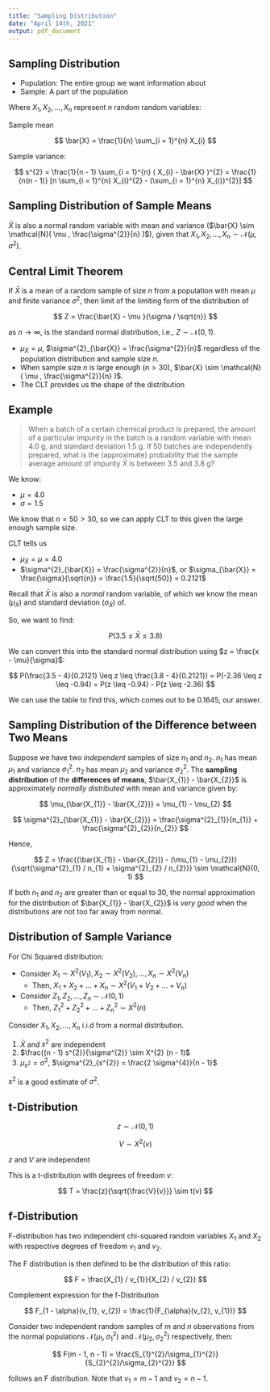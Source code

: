 ```yaml
---
title: "Sampling Distribution"
date: "April 14th, 2021"
output: pdf_document
---
```


## Sampling Distribution

* Population: The entire group we want information about
* Sample: A part of the population

Where $X_{1}, X_{2}, \dots , X_{n}$ represent $n$ random random variables:

Sample mean

$$
\bar{X} = \frac{1}{n} \sum_{i = 1}^{n} X_{i}
$$

Sample variance:

$$
s^{2} = \frac{1}{n - 1} \sum_{i = 1}^{n} ( X_{i} - \bar{X} )^{2} = \frac{1}{n(n - 1)} [n \sum_{i = 1}^{n} X_{i}^{2} - (\sum_{i = 1}^{n} X_{i})^{2}]
$$

## Sampling Distribution of Sample Means

$\bar{X}$ is also a normal random variable with mean and variance ($\bar{X} \sim \mathcal{N}( \mu , \frac{\sigma^{2}}{n} )$), given that $X_{1}, X_{2}, \dots , X_{n} \sim \mathcal{N}(\mu , \sigma^{2})$.

## Central Limit Theorem

If $\bar{X}$ is a mean of a random sample of size $n$ from a population with mean $\mu$ and finite variance $\sigma^{2}$, then limit of the limiting form of the distribution of

$$
Z = \frac{\bar{X} - \mu }{\sigma / \sqrt{n}}
$$

as $n \to \infty$, is the standard normal distribution, i.e., $Z \sim \mathcal{N}(0, 1)$.

* $\mu_{\bar{X}} = \mu$, $\sigma^{2}_{\bar{X}} = \frac{\sigma^{2}}{n}$ regardless of the population distribution and sample size $n$.
* When sample size $n$ is large enough ($n > 30$), $\bar{X} \sim \mathcal{N}( \mu , \frac{\sigma^{2}}{n} )$.
* The CLT provides us the shape of the distribution

## Example

> When a batch of a certain chemical product is prepared, the amount of a particular impurity in the batch is a random variable with mean 4.0 g, and standard deviation 1.5 g. If 50 batches are independently prepared, what is the (approximate) probability that the sample average amount of impurity $\bar{X}$ is between 3.5 and 3.8 g?

We know:

* $\mu = 4.0$
* $\sigma = 1.5$

We know that $n = 50 > 30$, so we can apply CLT to this given the large enough sample size.

CLT tells us

* $\mu_{\bar{X}} = \mu = 4.0$
* $\sigma^{2}_{\bar{X}} = \frac{\sigma^{2}}{n}$, or $\sigma_{\bar{X}} = \frac{\sigma}{\sqrt{n}} = \frac{1.5}{\sqrt{50}} = 0.2121$

Recall that $\bar{X}$ is also a _normal_ random variable, of which we know the mean ($\mu_{\bar{X}}$) and standard deviation ($\sigma_{\bar{X}}$) of.

So, we want to find:

$$
P(3.5 \leq \bar{X} \leq 3.8)
$$

We can convert this into the standard normal distribution using $z = \frac{x - \mu}{\sigma}$:

$$
P(\frac{3.5 - 4}{0.2121} \leq z \leq \frac{3.8 - 4}{0.2121}) = P(-2.36 \leq z \leq -0.94) = P(z \leq -0.94) - P(z \leq -2.36)
$$

We can use the table to find this, which comes out to be $0.1645$, our answer.

## Sampling Distribution of the Difference between Two Means

Suppose we have two _independent_ samples of size $n_{1}$ and $n_{2}$. $n_{1}$ has mean $\mu_{1}$ and variance $\sigma^{2}_{1}$. $n_{2}$ has mean $\mu_{2}$ and variance $\sigma^{2}_{2}$. The **sampling distribution** of the **differences of means**, $\bar{X_{1}} - \bar{X_{2}}$ is approximately _normally distributed_ with mean and variance given by:

$$
\mu_{\bar{X_{1}} - \bar{X_{2}}} = \mu_{1} - \mu_{2}
$$

$$
\sigma^{2}_{\bar{X_{1}} - \bar{X_{2}}} = \frac{\sigma^{2}_{1}}{n_{1}} + \frac{\sigma^{2}_{2}}{n_{2}}
$$

Hence,

$$
Z = \frac{(\bar{X_{1}} - \bar{X_{2}}) - (\mu_{1} - \mu_{2})}{\sqrt{\sigma^{2}_{1} / n_{1} + \sigma^{2}_{2} / n_{2}}} \sim \mathcal{N}(0, 1)
$$

If both $n_{1}$ and $n_{2}$ are greater than or equal to 30, the normal approximation for the distribution of $\bar{X_{1}} - \bar{X_{2}}$ is _very good_ when the distributions are not too far away from normal.

## Distribution of Sample Variance

For Chi Squared distribution:

* Consider $X_{1} \sim X^{2} (V_{1}), X_{2} \sim X^{2} (V_{2}), \dots , X_{n} \sim X^{2} (V_{n})$
  * Then, $X_{1} + X_{2} + \dots + X_{n} \sim X^{2} (V_{1} + V_{2} + \dots + V_{n})$
* Consider $Z_{1}, Z_{2}, \dots , Z_{n} \sim \mathcal{N}(0, 1)$
  * Then, $Z^{2}_{1} + Z^{2}_{2} + \dots + Z^{2}_{n} \sim X^{2} (n)$

Consider $X_{1}, X_{2}, \dots , X_{n}$ i.i.d from a normal distribution.

1. $\bar{X}$ and $s^{2}$ are independent
2. $\frac{(n - 1) s^{2}}{\sigma^{2}} \sim X^{2} (n - 1)$
3. $\mu_{s^{2}} = \sigma^{2}$, $\sigma^{2}_{s^{2}} = \frac{2 \sigma^{4}}{n - 1}$

$s^{2}$ is a good estimate of $\sigma^{2}$.

## t-Distribution

$$
z \sim \mathcal{N}(0, 1)
$$

$$
V \sim X^{2} (v)
$$

$z$ and $V$ are independent


This is a t-distribution with degrees of freedom $v$:

$$
T = \frac{z}{\sqrt{\frac{V}{v}}} \sim t(v)
$$


## f-Distribution

F-distribution has two independent chi-squared random variables $X_{1}$ and $X_{2}$ with respective degrees of freedom $v_{1}$ and $v_{2}$.

The F distribution is then defined to be the distribution of this ratio:

$$
F = \frac{X_{1} / v_{1}}{X_{2} / v_{2}}
$$

Complement expression for the f-Distribution

$$
F_{1 - \alpha}(v_{1}, v_{2}) = \frac{1}{F_{\alpha}(v_{2}, v_{1})}
$$

Consider two independent random samples of $m$ and $n$ observations from the normal populations $\mathcal{N}(\mu_{1}, \sigma_{1}^{2})$ and $\mathcal{N}(\mu_{2}, \sigma_{2}^{2})$ respectively, then:

$$
F(m - 1, n - 1) = \frac{S_{1}^{2}/\sigma_{1}^{2}}{S_{2}^{2}/\sigma_{2}^{2}}
$$

follows an F distribution. Note that $v_{1} = m - 1$ and $v_{2} = n - 1$.

